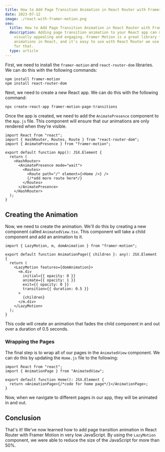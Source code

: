 ```yaml
---
title: How to Add Page Transition Animation in React Router with Framer Motion
date: 2023-07-12
image: ./react-with-framer-motion.png
seo:
  title: How to Add Page Transition Animation in React Router with Framer Motion
  description: Adding page transition animation to your React app can make it more
    visually appealing and engaging. Framer Motion is a great library for creating
    animations in React, and it's easy to use with React Router we use minimum JavaScript
    for that.
  type: article
---
```


First, we need to install the `framer-motion` and `react-router-dom` libraries. We can do this with the following commands:

```shell
npm install framer-motion
npm install react-router-dom
```

Next, we need to create a new React app. We can do this with the following command:

```shell
npx create-react-app framer-motion-page-transitions
```

Once the app is created, we need to add the `AnimatePresence` component to the `App.js` file. This component will ensure that our animations are only rendered when they're visible.

```tsx
import React from "react";
import { HashRouter, Routes, Route } from "react-router-dom";
import { AnimatePresence } from "framer-motion";

export default function App(): JSX.Element {
  return (
    <HashRouter>
      <AnimatePresence mode="wait">
        <Routes>
          <Route path="/" element={<Home />} />
          {/*add more route here*/}
        </Routes>
      </AnimatePresence>
    </HashRouter>
  );
}
```

## Creating the Animation

Now, we need to create the animation. We'll do this by creating a new component called `AnimatedView.tsx`. This component will take a child component and add an animation to it.

```tsx
import { LazyMotion, m, domAnimation } from "framer-motion";

export default function AnimationPage({ children }: any): JSX.Element {
  return (
    <LazyMotion features={domAnimation}>
      <m.div
        initial={{ opacity: 0 }}
        animate={{ opacity: 1 }}
        exit={{ opacity: 0 }}
        transition={{ duration: 0.5 }}
      >
        {children}
      </m.div>
    </LazyMotion>
  );
}
```

This code will create an animation that fades the child component in and out over a duration of 0.5 seconds.

### Wrapping the Pages

The final step is to wrap all of our pages in the `AnimatedView` component. We can do this by updating the `Home.js` file to the following:

```tsx
import React from "react";
import { AnimationPage } from "AnimatedView";

export default function Home(): JSX.Element {
  return <AnimationPage>{/*code for home page*/}</AnimationPage>;
}
```

Now, when we navigate to different pages in our app, they will be animated in and out.

## Conclusion

That's it! We've now learned how to add page transition animation in React Router with Framer Motion in very low JavaScript. By using the `LazyMotion` component, we were able to reduce the size of the JavaScript for more than 50%.
